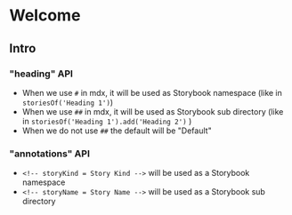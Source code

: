 <!-- storyKind = Welcome -->
<!-- storyName = Intro -->

# Welcome

## Intro

### "heading" API

* When we use `#` in mdx, it will be used as Storybook namespace (like in `storiesOf('Heading 1')`)
* When we use `##` in mdx, it will be used as Storybook sub directory (like in `storiesOf('Heading 1').add('Heading 2')` )
* When we do not use `##` the default will be "Default"

### "annotations" API

* `<!-- storyKind = Story Kind -->` will be used as a Storybook namespace
* `<!-- storyName = Story Name -->` will be used as a Storybook sub directory